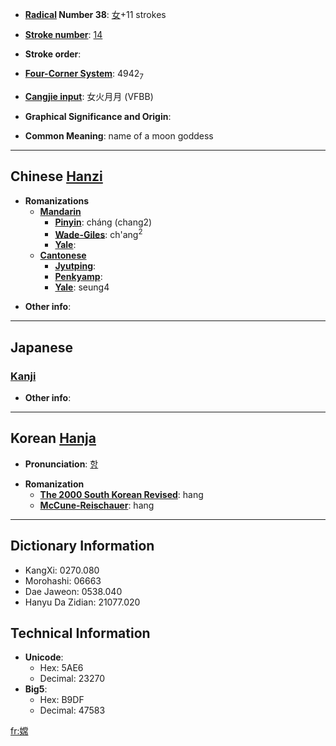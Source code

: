 * '''[[Wiktionary:Chinese radical index| Radical]] Number 38''': [[Wiktionary:Chinese radical index 女|女]]+11 strokes

* '''[[Wiktionary:Chinese total strokes index|Stroke number]]''': [[Wiktionary:Chinese total strokes index 14|14]]

* '''Stroke order''': 

* '''[[Wiktionary:Chinese four corner index|Four-Corner System]]''': 4942<sub>7</sub>

* '''[[Wiktionary:Chinese Cangjie index|Cangjie input]]''': 女火月月 (VFBB)

* '''Graphical Significance and Origin''': 

* '''Common Meaning''': name of a moon goddess

----

== Chinese [[Hanzi]] ==

* '''Romanizations'''
** '''[[Mandarin]]'''
*** '''[[Pinyin]]''': cháng (chang2)
*** '''[[Wade-Giles]]''': ch'ang<sup>2</sup>
*** '''[[Yale]]''': 
** '''[[Cantonese]]'''
*** '''[[Jyutping]]''':
*** '''[[Penkyamp]]''': 
*** '''[[Yale]]''': seung4

* '''Other info''': 

----

==Japanese==
===[[Kanji]]===
{{kanji|on readings=[[こう]] (kō), [[ごう]] (gō)
|kun readings=
}}

* '''Other info''':  

----

== Korean [[Hanja]] ==

* '''Pronunciation''': [[항]]

* '''Romanization'''
** '''[[The 2000 South Korean Revised Romanization|The 2000 South Korean Revised]]''': hang
** '''[[McCune-Reischauer]]''': hang

----

== Dictionary Information ==

* KangXi: 0270.080
* Morohashi: 06663
* Dae Jaweon: 0538.040
* Hanyu Da Zidian: 21077.020

== Technical Information ==

* '''Unicode''':
** Hex: 5AE6
** Decimal: 23270
* '''Big5''':
** Hex: B9DF
** Decimal: 47583

[[fr:嫦]]